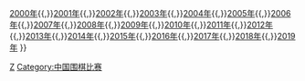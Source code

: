{{Navbox
| name      = 中国围棋甲级联赛
| title     = [[中国围棋甲级联赛]]
| list1     = [[1999年中国围棋甲级联赛|1999年]]{{,}}[[2000年中国围棋甲级联赛|2000年]]{{,}}[[2001年中国围棋甲级联赛|2001年]]{{,}}[[2002年中国围棋甲级联赛|2002年]]{{,}}[[2003年中国围棋甲级联赛|2003年]]{{,}}[[2004年中国围棋甲级联赛|2004年]]{{,}}[[2005年中国围棋甲级联赛|2005年]]{{,}}[[2006年中国围棋甲级联赛|2006年]]{{,}}[[2007年中国围棋甲级联赛|2007年]]{{,}}[[2008年中国围棋甲级联赛|2008年]]{{,}}[[2009年中国围棋甲级联赛|2009年]]{{,}}[[2010年中国围棋甲级联赛|2010年]]{{,}}[[2011年中国围棋甲级联赛|2011年]]{{,}}[[2012年中国围棋甲级联赛|2012年]]{{,}}[[2013年中国围棋甲级联赛|2013年]]{{,}}[[2014年中国围棋甲级联赛|2014年]]{{,}}[[2015年中国围棋甲级联赛|2015年]]{{,}}[[2016年中国围棋甲级联赛|2016年]]{{,}}[[2017年中国围棋甲级联赛|2017年]]{{,}}[[2018年中国围棋甲级联赛|2018年]]{{,}}[[2019年中国围棋甲级联赛|2019年]]
}}
<noinclude>
[[Category:围棋比赛模板|Z]]
[[Category:中国围棋比赛]]
</noinclude>